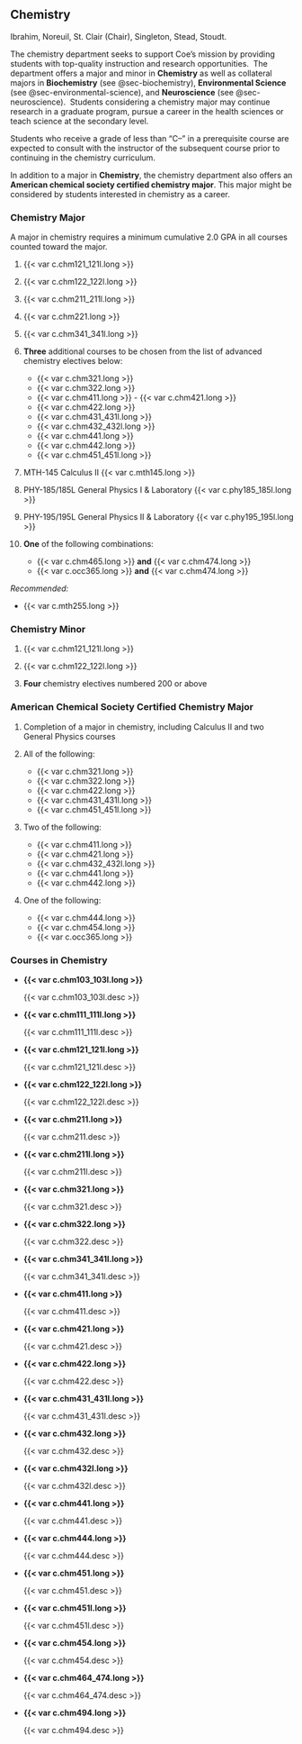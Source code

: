 ## Chemistry {#sec-chemistry}

Ibrahim, Noreuil, St. Clair (Chair), Singleton, Stead, Stoudt.

The chemistry department seeks to support Coe's mission by providing students with top-quality instruction and research opportunities.  The department offers a major and minor in **Chemistry** as well as collateral majors in **Biochemistry** (see @sec-biochemistry), **Environmental Science** (see @sec-environmental-science), and **Neuroscience** (see @sec-neuroscience).  Students considering a chemistry major may continue research in a graduate program, pursue a career in the health sciences or teach science at the secondary level.

Students who receive a grade of less than "C--" in a prerequisite course are expected to consult with the instructor of the subsequent course prior to continuing in the chemistry curriculum.

In addition to a major in **Chemistry**, the chemistry department also offers an **American chemical society certified chemistry major**. This major might be considered by students interested in chemistry as a career.

### Chemistry Major 
A major in chemistry requires a minimum cumulative 2.0 GPA in all courses counted toward the major.

1. {{< var c.chm121_121l.long >}}

2. {{< var c.chm122_122l.long >}}

3. {{< var c.chm211_211l.long >}}

4. {{< var c.chm221.long >}}

5. {{< var c.chm341_341l.long >}}

6. **Three** additional courses to be chosen from the list of advanced chemistry electives below:

    - {{< var c.chm321.long >}}
    - {{< var c.chm322.long >}}
    - {{< var c.chm411.long >}}
    - {{< var c.chm421.long >}}
    - {{< var c.chm422.long >}}
    - {{< var c.chm431_431l.long >}}
    - {{< var c.chm432_432l.long >}}
    - {{< var c.chm441.long >}}
    - {{< var c.chm442.long >}}
    - {{< var c.chm451_451l.long >}}

7. MTH-145 Calculus II {{< var c.mth145.long >}}

8. PHY-185/185L General Physics I & Laboratory {{< var c.phy185_185l.long >}}

9. PHY-195/195L General Physics II & Laboratory {{< var c.phy195_195l.long >}}

10. **One** of the following combinations:
      - {{< var c.chm465.long >}} **and** {{< var c.chm474.long >}}
      - {{< var c.occ365.long >}} **and** {{< var c.chm474.long >}}

*Recommended:*

  - {{< var c.mth255.long >}}

### Chemistry Minor

1. {{< var c.chm121_121l.long >}}

2. {{< var c.chm122_122l.long >}}

3. **Four** chemistry electives numbered 200 or above

### American Chemical Society Certified Chemistry Major 
1. Completion of a major in chemistry, including Calculus II and two General Physics courses 
2. All of the following:

    - {{< var c.chm321.long >}}
    - {{< var c.chm322.long >}}
    - {{< var c.chm422.long >}}
    - {{< var c.chm431_431l.long >}}
    - {{< var c.chm451_451l.long >}}
    
3. Two of the following:

    - {{< var c.chm411.long >}}
    - {{< var c.chm421.long >}}
    - {{< var c.chm432_432l.long >}}
    - {{< var c.chm441.long >}}
    - {{< var c.chm442.long >}}
    
4.	One of the following:

    - {{< var c.chm444.long >}}
    - {{< var c.chm454.long >}}
    - {{< var c.occ365.long >}}

### Courses in Chemistry

- **{{< var c.chm103_103l.long >}}**

  {{< var c.chm103_103l.desc >}}

- **{{< var c.chm111_111l.long >}}**

  {{< var c.chm111_111l.desc >}}

- **{{< var c.chm121_121l.long >}}**

  {{< var c.chm121_121l.desc >}}

- **{{< var c.chm122_122l.long >}}**

  {{< var c.chm122_122l.desc >}}

- **{{< var c.chm211.long >}}** 

  {{< var c.chm211.desc >}}

- **{{< var c.chm211l.long >}}**

  {{< var c.chm211l.desc >}}

- **{{< var c.chm321.long >}}**

  {{< var c.chm321.desc >}}

- **{{< var c.chm322.long >}}**
  
  {{< var c.chm322.desc >}}

- **{{< var c.chm341_341l.long >}}**

  {{< var c.chm341_341l.desc >}}

- **{{< var c.chm411.long >}}**

  {{< var c.chm411.desc >}}

- **{{< var c.chm421.long >}}**

  {{< var c.chm421.desc >}}

- **{{< var c.chm422.long >}}**

  {{< var c.chm422.desc >}}

- **{{< var c.chm431_431l.long >}}**

  {{< var c.chm431_431l.desc >}}

- **{{< var c.chm432.long >}}**

  {{< var c.chm432.desc >}}

- **{{< var c.chm432l.long >}}**

  {{< var c.chm432l.desc >}}

- **{{< var c.chm441.long >}}**

  {{< var c.chm441.desc >}}

- **{{< var c.chm444.long >}}**

  {{< var c.chm444.desc >}}

- **{{< var c.chm451.long >}}**

  {{< var c.chm451.desc >}}

- **{{< var c.chm451l.long >}}**

  {{< var c.chm451l.desc >}}

- **{{< var c.chm454.long >}}**

  {{< var c.chm454.desc >}}

- **{{< var c.chm464_474.long >}}**

  {{< var c.chm464_474.desc >}}

- **{{< var c.chm494.long >}}**

  {{< var c.chm494.desc >}}
